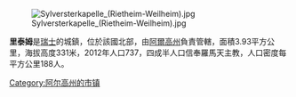[[Image:Sylversterkapelle_(Rietheim-Weilheim).jpg|right]]

'''里泰姆'''是[[瑞士|瑞士]]的城鎮，位於該國北部，由[[阿爾高州|阿爾高州]]負責管轄，面積3.93平方公里，海拔高度331米，2012年人口737，四成半人口信奉羅馬天主教，人口密度每平方公里188人。

{{Switzerland-geo-stub}}
[[Category:阿尔高州的市镇|Category:阿尔高州的市镇]]